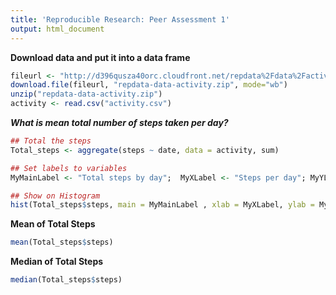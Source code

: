 ```yaml
---
title: 'Reproducible Research: Peer Assessment 1'
output: html_document
---
```



**Download data and put it into a data frame** 


```r
fileurl <- "http://d396qusza40orc.cloudfront.net/repdata%2Fdata%2Factivity.zip"
download.file(fileurl, "repdata-data-activity.zip", mode="wb")
unzip("repdata-data-activity.zip")
activity <- read.csv("activity.csv")

```
***What is mean total number of steps taken per day?***

```r
## Total the steps
Total_steps <- aggregate(steps ~ date, data = activity, sum)

## Set labels to variables
MyMainLabel <- "Total steps by day";  MyXLabel <- "Steps per day"; MyYLabel <- "Number of times"

## Show on Histogram
hist(Total_steps$steps, main = MyMainLabel , xlab = MyXLabel, ylab = MyYLabel,col="green")
```

**Mean of Total Steps** 

```r
mean(Total_steps$steps)
```

**Median of Total Steps** 

```r
median(Total_steps$steps)
```

